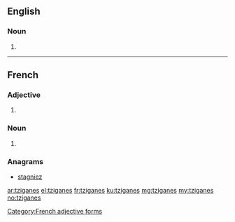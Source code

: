 ==English==

===Noun===
{{head|en|plural}}

# {{plural of|tzigane|lang=en}}

----
==French==

===Adjective===
{{head|fr}} {{g|m-p|f-p}}

# {{plural of|tzigane|lang=fr}}

[[Category:French adjective forms]]

===Noun===
{{head|frm|plural|g=m-p|g2=f-p}}

# {{plural of|tzigane|lang=fr}}

===Anagrams===
* [[stagniez#French|stagniez]]

[[ar:tziganes]]
[[el:tziganes]]
[[fr:tziganes]]
[[ku:tziganes]]
[[mg:tziganes]]
[[my:tziganes]]
[[no:tziganes]]